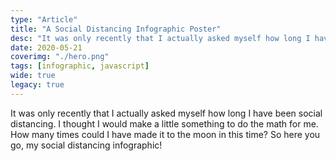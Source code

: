 ```yaml
---
type: "Article"
title: "A Social Distancing Infographic Poster"
desc: "It was only recently that I actually asked myself how long I have been social distancing. I thought I would make a little something to do the math for me. How many times could I have made it to the moon in this time?"
date: 2020-05-21
coverimg: "./hero.png"
tags: [infographic, javascript]
wide: true
legacy: true
---
```



It was only recently that I actually asked myself how long I have been social distancing. I thought I would make a little something to do the math for me. How many times could I have made it to the moon in this time? So here you go, my social distancing infographic!

<Poster />